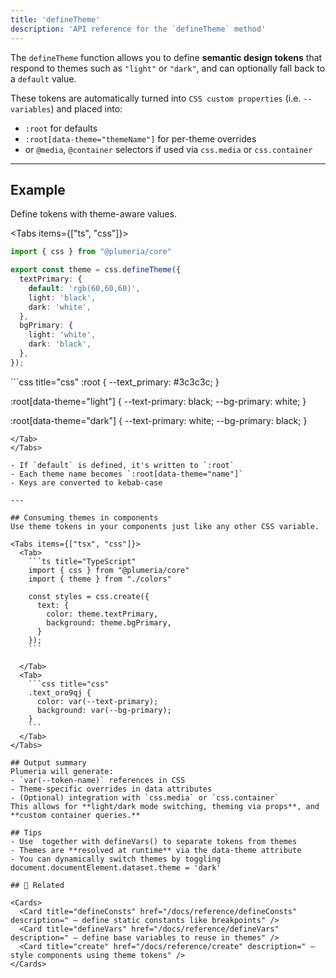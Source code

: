 ```yaml
---
title: 'defineTheme'
description: 'API reference for the `defineTheme` method'
---
```



The `defineTheme` function allows you to define **semantic design tokens** that respond to themes such as `"light"` or `"dark"`, and can optionally fall back to a `default` value.

These tokens are automatically turned into `CSS custom properties` (i.e. `--variables`) and placed into:

- `:root` for defaults
- `:root[data-theme="themeName"]` for per-theme overrides
- or `@media`, `@container` selectors if used via `css.media` or `css.container`

---

## Example

Define tokens with theme-aware values.

<Tabs items={["ts", "css"]}>
  <Tab>

```ts title="TypeScript"
import { css } from "@plumeria/core"

export const theme = css.defineTheme({
  textPrimary: {
    default: 'rgb(60,60,60)',
    light: 'black',
    dark: 'white',
  },
  bgPrimary: {
    light: 'white',
    dark: 'black',
  },
});
```
</Tab>
<Tab>
```css title="css"
:root {
  --text_primary: #3c3c3c;
}

:root[data-theme="light"] {
  --text-primary: black;
  --bg-primary: white;
}

:root[data-theme="dark"] {
  --text-primary: white;
  --bg-primary: black;
}
```
</Tab>
</Tabs>

- If `default` is defined, it's written to `:root`
- Each theme name becomes `:root[data-theme="name"]`
- Keys are converted to kebab-case

---

## Consuming themes in components
Use theme tokens in your components just like any other CSS variable.

<Tabs items={["tsx", "css"]}>
  <Tab>
    ```ts title="TypeScript"
    import { css } from "@plumeria/core"
    import { theme } from "./colors"
    
    const styles = css.create({
      text: {
        color: theme.textPrimary,
        background: theme.bgPrimary,
      }
    });
    ```

  </Tab>
  <Tab>
    ```css title="css"
    .text_oro9qj {
      color: var(--text-primary);
      background: var(--bg-primary);
    }
    ```
  </Tab>
</Tabs>

## Output summary
Plumeria will generate:
- `var(--token-name)` references in CSS
- Theme-specific overrides in data attributes
- (Optional) integration with `css.media` or `css.container`
This allows for **light/dark mode switching, theming via props**, and **custom container queries.**

## Tips
- Use  together with defineVars() to separate tokens from themes
- Themes are **resolved at runtime** via the data-theme attribute
- You can dynamically switch themes by toggling document.documentElement.dataset.theme = 'dark'

## 🔗 Related

<Cards>
  <Card title="defineConsts" href="/docs/reference/defineConsts" description=" — define static constants like breakpoints" />
  <Card title="defineVars" href="/docs/reference/defineVars" description=" — define base variables to reuse in themes" />
  <Card title="create" href="/docs/reference/create" description=" — style components using theme tokens" />
</Cards>
